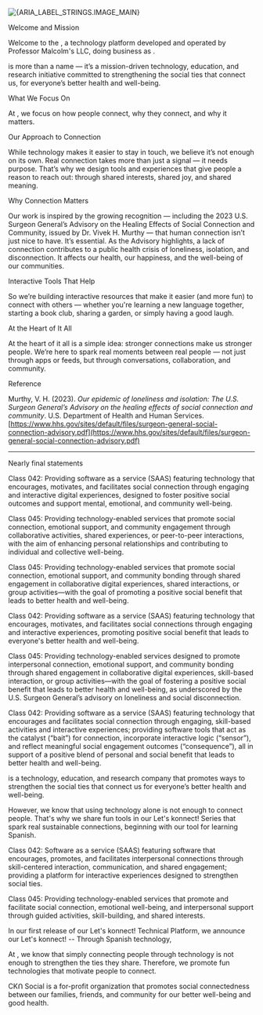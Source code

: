 
<div id="main-content" className="tc">
  <img
    src="/img/transistor-boy-and-girl-drawing-at-the-childrens-table.png"
    alt={ARIA_LABEL_STRINGS.IMAGE_MAIN}
  />
</div>

<HeadingMdx level={1} className="tc secondary f3 f5-vvs f4-vs f3-s f2-m f1-ns">
  <MyKonnexionsTitle
    slashColor="primary"
    fontSizeInRem={3}
    color="secondary"
    nominal="Social Platform"
  />
</HeadingMdx>

<HeadingMdx level={2} className="f3 f4-m f2-l">Welcome and Mission</HeadingMdx>

Welcome to the <MyKonnexionsTitleSpan fontSizeInRem={1.5} nominal="Social Platform" />, a technology platform developed and operated by Professor Malcolm's LLC, doing business as <MyKonnexionsTitleSpan fontSizeInRem={1.5} nominal="Social" />.

<MyKonnexionsTitleSpan fontSizeInRem={1.5} nominal="Social" /> is more than a name — it’s a mission-driven technology, education, and research initiative committed to strengthening the social ties that connect us, for everyone’s better health and well-being.

<HeadingMdx level={2} className="f3 f4-m f2-l">What We Focus On</HeadingMdx>

At <MyKonnexionsTitleSpan fontSizeInRem={1.5} nominal="Social" />, we focus on how people connect, why they connect, and why it matters.

<HeadingMdx level={2} className="f3 f4-m f2-l">Our Approach to Connection</HeadingMdx>

While technology makes it easier to stay in touch, we believe it’s not enough on its own. Real connection takes more than just a signal — it needs purpose. That’s why we design tools and experiences that give people a reason to reach out: through shared interests, shared joy, and shared meaning.

<HeadingMdx level={2} className="f3 f4-m f2-l">Why Connection Matters</HeadingMdx>

Our work is inspired by the growing recognition — including the 2023 U.S. Surgeon General’s Advisory on the Healing Effects of Social Connection and Community, issued by Dr. Vivek H. Murthy — that human connection isn’t just nice to have. It’s essential. As the Advisory highlights, a lack of connection contributes to a public health crisis of loneliness, isolation, and disconnection. It affects our health, our happiness, and the well-being of our communities.

<HeadingMdx level={2} className="f3 f4-m f2-l">Interactive Tools That Help</HeadingMdx>

So we’re building interactive resources that make it easier (and more fun) to connect with others — whether you're learning a new language together, starting a book club, sharing a garden, or simply having a good laugh.

<HeadingMdx level={2} className="f3 f4-m f2-l">At the Heart of It All</HeadingMdx>

At the heart of it all is a simple idea: stronger connections make us stronger people. We’re here to spark real moments between real people — not just through apps or feeds, but through conversations, collaboration, and community.

<HeadingMdx level={2} className="f3 f4-m f2-l">Reference</HeadingMdx>

Murthy, V. H. (2023). *Our epidemic of loneliness and isolation: The U.S. Surgeon General’s Advisory on the healing effects of social connection and community*. U.S. Department of Health and Human Services.  
[https://www.hhs.gov/sites/default/files/surgeon-general-social-connection-advisory.pdf](https://www.hhs.gov/sites/default/files/surgeon-general-social-connection-advisory.pdf)

---

<MdxEngageSpanish />

<div className="height-20"></div>

<div className="dn">

<HeadingMdx level={1}>Nearly final statements</HeadingMdx>

Class 042: Providing software as a service (SAAS) featuring technology that encourages, motivates, and facilitates social connection through engaging and interactive digital experiences, designed to foster positive social outcomes and support mental, emotional, and community well-being.

Class 045: Providing technology-enabled services that promote social connection, emotional support, and community engagement through collaborative activities, shared experiences, or peer-to-peer interactions, with the aim of enhancing personal relationships and contributing to individual and collective well-being.

</div>

<div className="dn">
Class 045: Providing technology-enabled services that promote social connection, emotional support, and community bonding through shared engagement in collaborative digital experiences, shared interactions, or group activities—with the goal of promoting a positive social benefit that leads to better health and well-being.

Class 042: Providing software as a service (SAAS) featuring technology that encourages, motivates, and facilitates social connections through engaging and interactive experiences, promoting positive social benefit that leads to everyone's better health and well-being.

Class 045: Providing technology-enabled services designed to promote interpersonal connection, emotional support, and community bonding through shared engagement in collaborative digital experiences, skill-based interaction, or group activities—with the goal of fostering a positive social benefit that leads to better health and well-being, as underscored by the U.S. Surgeon General’s advisory on loneliness and social disconnection.

Class 042: Providing software as a service (SAAS) featuring technology that encourages and facilitates social connection through engaging, skill-based activities and interactive experiences; providing software tools that act as the catalyst (“bait”) for connection, incorporate interactive logic (“sensor”), and reflect meaningful social engagement outcomes (“consequence”), all in support of a positive blend of personal and social benefit that leads to better health and well-being.

<MyKonnexionsTitleSpan /> is a technology, education, and research company that promotes ways to strengthen the social ties that connect us for everyone’s better health and well-being.

However, we know that using technology alone is not enough to connect people. That's why we share fun tools in our Let's konnect! Series that spark real sustainable connections, beginning with our tool for learning Spanish.

Class 042: Software as a service (SAAS) featuring software that encourages, promotes, and facilitates interpersonal connections through skill-centered interaction, communication, and shared engagement; providing a platform for interactive experiences designed to strengthen social ties.

Class 045: Providing technology-enabled services that promote and facilitate social connection, emotional well-being, and interpersonal support through guided activities, skill-building, and shared interests.

In our first release of our Let's konnect! Technical Platform, we announce our Let's konnect! -- Through Spanish technology,

At <MyKonnexionsTitleSpan />, we know that simply connecting people through technology is not enough to strengthen the ties they share. Therefore, we promote fun technologies that motivate people to connect.

<span className="brand">CK</span>Ո Social is a for-profit organization that promotes social connectedness between our families, friends, and community for our better well-being and good health.
</div>
